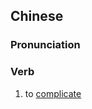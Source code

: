 {{also|复杂化}}
==Chinese==
{{zh-forms|s=复杂化|type=21}}

===Pronunciation===
{{zh-pron
|m=fùzáhuà
|c=fuk1 zaap6 faa3
|cat=v
}}

===Verb===
{{zh-verb}}

# to [[complicate]]